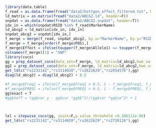 ```r
    library(data.table)
    f_read = as.data.frame(fread("data2/kottgen_effect_filtered.txt", header=T))
    ld_matrix = as.matrix(fread("data2/ABCG2.ld", header=F))
    snpdat = as.data.frame(fread("data2/ABCG2.snpdat", header=T))
    idx_in = which(snpdat$RSID %in% f_read$MarkerName)
    ld_abcg2 = ld_matrix[idx_in, idx_in]
    snpdat_abcg2 = snpdat[idx_in,]
    f_merge = merge(f_read, snpdat_abcg2, by.x="MarkerName", by.y="RSID")
    f_merge = f_merge[order(f_merge$POS),]
    f_merge$Effect = ifelse(toupper(f_merge$Allele1) == toupper(f_merge$A2), f_merge$Effect, -f_merge$Effect)
    colnames(f_merge)[1] = "SNP"
    library(coco)
    gg = prep_dataset_coco(data_set=f_merge, ld_matrix=ld_abcg2,hwe_variance = F,exact=T, var_y=1.6421)
    gg2 = prep_dataset_coco(data_set=f_merge, ld_matrix=ld_abcg2,hwe_variance = F,exact=F, var_y=1.61078)
    get_ld(c("rs2231142","rs3114020","rs2622629","rs2054576"),gg)
    diag(ld_abcg2) = diag(ld_abcg2) + 0.5
    
    #f_merge$Freq1 = ifelse(f_merge$Freq1 > 0.5, 1 - f_merge$Freq1, f_merge$Freq1)
    #f_merge$FREQ1 = ifelse(f_merge$FREQ1 > 0.5, 1 - f_merge$FREQ1, f_merge$FREQ1)
    gg$exact = T
    #gg$neff = (gg$var_y - gg$var *gg$b^2)/(gg$var *gg$se^2) + 1
    
    
    
    lel = stepwise_coco(gg, joint=F,p_value_threshold =9.186111e-06)
    get_ld(c("rs2231142","rs3114020","rs2622629","rs2728126"),gg)
```